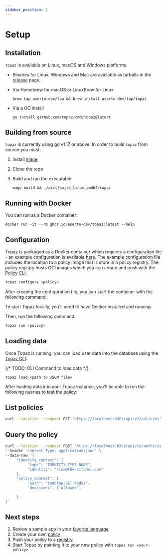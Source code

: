 ```yaml
---
sidebar_position: 1
---
```

# Setup

## Installation

`topaz` is available on Linux, macOS and Windows platforms.

* Binaries for Linux, Windows and Mac are available as tarballs in the [release](https://github.com/aserto-dev/topaz-private/releases) page.

* Via Homebrew for macOS or LinuxBrew for Linux

   ```shell
  brew tap aserto-dev/tap && brew install aserto-dev/tap/topaz
   ```

* Via a GO install

  ```shell
  go install github.com/topaz/cmd/topaz@latest
  ```

## Building from source

 `topaz` is currently using go v1.17 or above. In order to build `topaz` from source you must:

 1. Install [mage](https://magefile.org/)
 2. Clone the repo
 3. Build and run the executable

      ```shell
      mage build && ./dist/build_linux_amd64/topaz
      ```

## Running with Docker

  You can run as a Docker container:

  ```shell
  docker run -it --rm ghcr.io/aserto-dev/topaz:latest --help
  ```

## Configuration

Topaz is packaged as a Docker container which requires a configuration file - an example configuration is available [here](/docs/getting-started/configuration). The example configuration file includes the location to a policy image that is store in a policy registry. The policy registry hosts OCI images which you can create and push with the [Policy CLI](https://github.com/opcr-io/policy).

```bash
topaz configure <policy>
```

After creating the configuration file, you can start the container with the following command:

To start Topaz locally, you'll need to have Docker installed and running.

Then, run the following command:
```bash
topaz run <policy>
```

## Loading data

Once Topaz is running, you can load user data into the database using the [Topaz CLI](/docs/command-line-interface/topaz-cli/index):

{/* TODO: CLI Command to load data */}
```
topaz load <path to JSON file>
```

After loading data into your Topaz instance, you'll be able to run the following queries to test the policy:

## List policies

```bash
curl --location --request GET 'https://localhost:8383/api/v2/policies'
```

## Query the policy

```bash
curl --location --request POST 'https://localhost:8383/api/v2/authz/is' \
--header 'Content-Type: application/json' \
--data-raw '{
     "identity_context": {
          "type": "IDENTITY_TYPE_NONE",
          "identity": "rick@the-citadel.com"
     },
     "policy_context": {
          "path": "todoApp.GET.todos",
          "decisions": ["allowed"]

     }
}'
```


## Next steps
1. Review a sample app in your [favorite language](/docs/getting-started/samples/)
2. Create your own [policy](/docs/policies/)
3. Push your policy to a [registry](/docs/policies/lifecycle#policy-cli)
4. Start Topaz by pointing it to your new policy with `topaz run <your-policy>`
